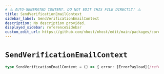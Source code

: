 ```yaml
---
# ⚠️ AUTO-GENERATED CONTENT. DO NOT EDIT THIS FILE DIRECTLY! ⚠️
title: SendVerificationEmailContext
sidebar_label: SendVerificationEmailContext
description: No description provided.
displayed_sidebar: referenceSidebar
custom_edit_url: https://github.com/nhost/nhost/edit/main/packages/core/src/machines/send-verification-email.ts#L10
---
```


# `SendVerificationEmailContext`

```ts
type SendVerificationEmailContext = () => { error: [ErrorPayload](/reference/docgen/javascript/auth/types/error-payload) | null }
```
